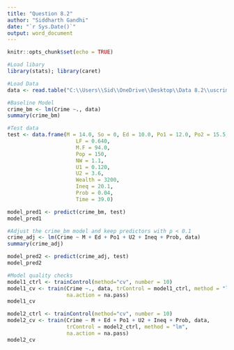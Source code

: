 ---
title: "Question 8.2"
author: "Siddharth Gandhi"
date: "`r Sys.Date()`"
output: word_document
---

```{r setup, include=FALSE}
knitr::opts_chunk$set(echo = TRUE)
```



```{r Question 8.2}

#Load libary
library(stats); library(caret)

#Load Data
data <- read.table("C:\\Users\\Sid\\OneDrive\\Desktop\\Data 8.2\\uscrime.txt", stringsAsFactors = F, header = T)

#Baseline Model
crime_bm <- lm(Crime ~., data)
summary(crime_bm)

#Test data
test <- data.frame(M = 14.0, So = 0, Ed = 10.0, Po1 = 12.0, Po2 = 15.5,
                      LF = 0.640,
                      M.F = 94.0,
                      Pop = 150,
                      NW = 1.1,
                      U1 = 0.120,
                      U2 = 3.6,
                      Wealth = 3200,
                      Ineq = 20.1,
                      Prob = 0.04,
                      Time = 39.0)

model_pred1 <- predict(crime_bm, test)
model_pred1

#Adjust the crime_bm model and keep predictors with p < 0.1
crime_adj <- lm(Crime ~ M + Ed + Po1 + U2 + Ineq + Prob, data)
summary(crime_adj)

model_pred2 <- predict(crime_adj, test)
model_pred2

#Model quality checks
model1_ctrl <- trainControl(method="cv", number = 10)
model1_cv <- train(Crime ~., data, trControl = model1_ctrl, method = "lm",
                   na.action = na.pass)
model1_cv

model2_ctrl <- trainControl(method="cv", number = 10)
model2_cv <- train(Crime ~ M + Ed + Po1 + U2 + Ineq + Prob, data, 
                   trControl = model2_ctrl, method = "lm",
                   na.action = na.pass)
model2_cv
```

